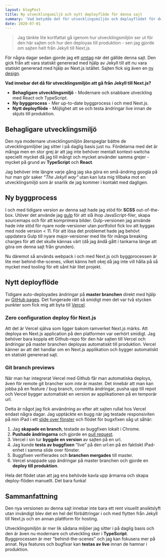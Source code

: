 ```yaml
---
layout: blogPost
title: Ny utvecklingsmiljö och nytt deployflöde för denna sajt
summary: 'Vad betydde det för utvecklingsmiljön och deployflödet för denna sajt när den gick från Jekyll till Next.js?'
date: 2020-07-01
---
```


> Jag tänkte lite kortfattat gå igenom hur utvecklingsmiljön ser ut för den här sajten och hur den deployas till produktion - sen jag gjorde om sajten helt från Jekyll till Next.js

För några dagar sedan gjorde jag ett [omtag](/blogg/att-ga-fran-jekyll-till-next-pa-tre-dagar) när det gällde denna sajt. Den gick från att vara statiskt genererad med hjälp av Jekyll till att nu vara statiskt genererad med hjälp av Next.js istället. Sajten fick sig även en [ny design](/blogg/portfolio-redesign).

**Vad innebar det då för utvecklingsmiljön att gå från Jekyll till Next.js?**

- **Behagligare utvecklingsmiljö** - Modernare och snabbare utveckling med React och TypeScript.
- **Ny byggprocess** - Mer up-to-date byggprocess i och med Next.js.
- **Nytt deployflöde** - Möjlighet att se och testa ändringar live innan de skjuts till produktion.

## Behagligare utvecklingsmiljö

Den nya modernare utvecklingsmiljön återspeglar bättre de utvecklingsmiljöer jag sitter i på daglig basis just nu. Fördelarna med det är många men en stor grej är att jag inte behöver mentalt kontext-switcha speciellt mycket då jag till mångt och mycket använder samma grejer - mycket på grund av **TypeScript** och **React**.

Jag behöver inte längre varje gång jag ska göra en små-ändring googla på hur man gör saker _“The Jekyll way“_ utan kan luta mig tillbaka mot en utvecklingsmiljö som är snarlik de jag kommer i kontakt med dagligen.

## Ny byggprocess

I och med tidigare version av denna sajt hade jag stöd för **SCSS** out-of-the-box. Utöver det använde jag [gulp](https://gulpjs.com/) för att slå ihop JavaScript-filer, skapa sourcemaps och för att komprimera bilder. Gulp-versionen jag använde hade inte stöd för nyare node-versioner utan portfoliot fick lov att byggas med node version < 11. För att lösa det problemet hade jag behövt uppdatera Gulp till nyare major-versioner med lite för många breaking charges för att det skulle kännas värt (då jag ändå gått i tankarna länge att göra om denna sajt från grunden).

Nu däremot så används webpack i och med Next.js och byggprocessen är lite mer behind-the-scenes, vilket känns helt okej då jag inte vill hålla på så mycket med tooling för ett sånt här litet projekt.

## Nytt deployflöde

Tidigare auto-deployades ändringar på **master branchen** direkt med hjälp av [GitHub pages](https://pages.github.com). Det fungerade rätt så smidigt men det var två stycken punkter som fick mig att byta till [Vercel](https://vercel.com).

### Zero configuration deploy för Next.js

Att det är Vercel själva som ligger bakom ramverket Next.js märks. Att deploya en Next.js application på den platformen var oerhört smidigt. Jag behöver bara koppla ett Github-repo för den här sajten till Vercel och ändringar på master branchen deployas automatiskt till produktion. Vercel känner av att det handlar om en Next.js applikation och bygger automatiskt en statiskt genererad sajt.

### Git branch previews

När man har integrerat Vercel med Github får man automatiska deploys, även för remote git brancher som _inte_ är master. Det innebär att man kan jobba på en feature / bug branch, committa ändringar, pusha upp till repot och Vercel bygger automatiskt en version av applikationen på en temporär url.

Detta är något jag fick användning av efter att sajten rullat hos Vercel endast några dagar. Jag upptäckte en bugg när jag testade responsiviten på min iPad i ett [slide over fönster](https://support.apple.com/sv-se/guide/ipad/ipadfe7c65e9/ipados) och flödet för bugxfixen såg ut såhär:

1. Jag **skapade en branch**, testade av buggfixen lokalt i Chrome.
2. **Pushade ändringarna** och gjorde en [pull request](https://github.com/danielv14/personal-portfolio/pull/9).
3. Vercel i sin tur **byggde en version** av sajten på en url.
4. Jag kunde **testa av buggfixen** ”live” på den url:en på en faktiskt iPad-enhet i samma slide over fönster.
5. Buggfixen verifierades och **branchen mergades** till master.
6. Vercel snappade upp ändringar på master branchen och gjorde en **deploy till produktion**.

Hela det flödet utan att jag ens behövde kavla upp ärmarna och skapa deploy-flöden manuellt. Det bara funka!

## Sammanfattning

Den nya versionen av denna sajt innebar inte bara ett rent visuellt ansiktslyft utan invändigt blev det en hel del förbättringar i och med flytten från Jekyll till Next.js och en annan plattform för hosting.

Utvecklingsmiljön är mer lik sådana miljöer jag sitter i på daglig basis och den är även nu modernare och utveckling sker i **TypeScript**.
Byggprocessen är mer "behind-the-scenes" och jag kan fokusera mer på annat. Nya features och bugfixar kan **testas av live** innan de hamnar i produktion.
